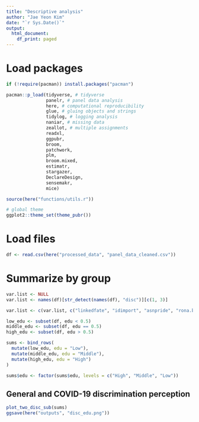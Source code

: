 ```yaml
---
title: "Descriptive analysis"
author: "Jae Yeon Kim"
date: "`r Sys.Date()`"
output:
  html_document:
    df_print: paged
---
```


# Load packages 

```r
if (!require(pacman)) install.packages("pacman")

pacman::p_load(tidyverse, # tidyverse 
               panelr, # panel data analysis
               here, # computational reproducibility 
               glue, # gluing objects and strings 
               tidylog, # logging analysis
               naniar, # missing data 
               zeallot, # multiple assignments 
               readxl, 
               ggpubr, 
               broom, 
               patchwork, 
               plm, 
               broom.mixed, 
               estimatr, 
               stargazer,
               DeclareDesign,
               sensemakr,
               mice)

source(here("functions/utils.r"))

# global theme 
ggplot2::theme_set(theme_pubr())
```

# Load files 

```r
df <- read.csv(here("processed_data", "panel_data_cleaned.csv"))
```

# Summarize by group 

```r
var.list <- NULL
var.list <- names(df)[str_detect(names(df), "disc")][c(1, 3)]

var.list <- c(var.list, c("linkedfate", "idimport", "asnpride", "rona.behav.sneeze", "rona.behav.language", "rona.behav.walk", "rona.behav.transit", "rona.behav.other", "rona.behav.nochange", "rona.index", "X2020likelyvote", "biden", "DEM", "DEM.strong", "GOP", "GOP.strong", "unfair", "ronaunfairasian", "apa.responsible", "apa.have.rona", "apa.harassment", "unfair_others"))
```

```r
low_edu <- subset(df, edu < 0.5)
middle_edu <- subset(df, edu == 0.5)
high_edu <- subset(df, edu > 0.5)

sums <- bind_rows(
  mutate(low_edu, edu = "Low"),
  mutate(middle_edu, edu = "Middle"),
  mutate(high_edu, edu = "High")
)

sums$edu <- factor(sums$edu, levels = c("High", "Middle", "Low"))
```

## General and COVID-19 discrimination perception

```r
plot_two_disc_sub(sums)
ggsave(here("outputs", "disc_edu.png"))
```